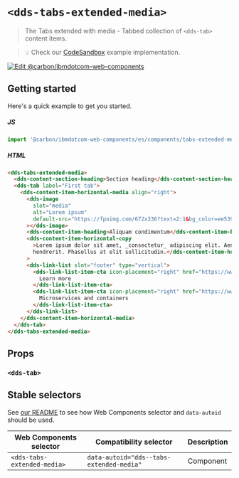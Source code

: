 
# `<dds-tabs-extended-media>`

> The Tabs extended with media - Tabbed collection of `<dds-tab>` content items.

> 💡 Check our
> [CodeSandbox](https://githubbox.com/carbon-design-system/carbon-for-ibm-dotcom/tree/master/packages/web-components/examples/codesandbox/components/tabs-extended-media)
> example implementation.

[![Edit @carbon/ibmdotcom-web-components](https://codesandbox.io/static/img/play-codesandbox.svg)](https://githubbox.com/carbon-design-system/carbon-for-ibm-dotcom/tree/master/packages/web-components/examples/codesandbox/components/tabs-extended-media)

## Getting started

Here's a quick example to get you started.

##### JS

```javascript
import '@carbon/ibmdotcom-web-components/es/components/tabs-extended-media/index.js';
```

##### HTML

```html
<dds-tabs-extended-media>
  <dds-content-section-heading>Section heading</dds-content-section-heading>
  <dds-tab label="First tab">
    <dds-content-item-horizontal-media align="right">
      <dds-image
        slot="media"
        alt="Lorem ipsum"
        default-src="https://fpoimg.com/672x336?text=2:1&bg_color=ee5396&text_color=161616"
      ></dds-image>
      <dds-content-item-heading>Aliquam condimentum</dds-content-item-heading>
      <dds-content-item-horizontal-copy
        >Lorem ipsum dolor sit amet, _consectetur_ adipiscing elit. Aenean et ultricies est. Mauris iaculis eget dolor nec
        hendrerit. Phasellus at elit sollicitudin.</dds-content-item-horizontal-copy
      >
      <dds-link-list slot="footer" type="vertical">
        <dds-link-list-item-cta icon-placement="right" href="https://www.ibm.com" cta-type="local">
          Learn more
        </dds-link-list-item-cta>
        <dds-link-list-item-cta icon-placement="right" href="https://www.ibm.com" cta-type="external">
          Microservices and containers
        </dds-link-list-item-cta>
      </dds-link-list>
    </dds-content-item-horizontal-media>
  </dds-tab>
</dds-tabs-extended-media>
```

## Props

### `<dds-tab>`

<Props of="dds-tab" />
<Description markdown={markdownContents} />

## Stable selectors

See [our README](https://github.com/carbon-design-system/carbon-for-ibm-dotcom/tree/master/packages/web-components#stable-selectors-for-analytics-and-integratione2e-testing-in-web-components) to see how Web Components selector and `data-autoid` should be used.

| Web Components selector     | Compatibility selector                   | Description |
| --------------------------- | ---------------------------------------- | ----------- |
| `<dds-tabs-extended-media>` | `data-autoid="dds--tabs-extended-media"` | Component   |

<Description markdown={contributing} />
